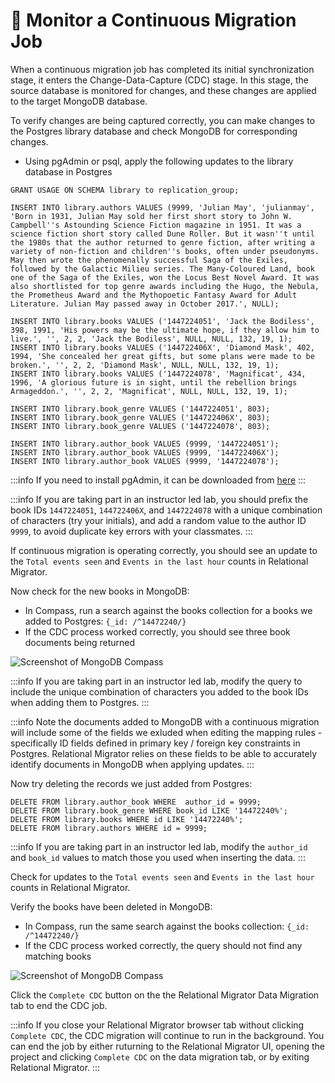 
# 👐 Monitor a Continuous Migration Job

When a continuous migration job has completed its initial synchronization stage, it enters the Change-Data-Capture (CDC) stage.
In this stage, the source database is monitored for changes, and these changes are applied to the target MongoDB database.

<Screenshot url="http://127.0.0.1:8278" src="img/210-image-012.png" alt="Screenshot of the Data Migration monitoring page" />

To verify changes are being captured correctly, you can make changes to the Postgres library database and check MongoDB for corresponding changes.
- Using pgAdmin or psql, apply the following updates to the library database in Postgres

```
GRANT USAGE ON SCHEMA library to replication_group;

INSERT INTO library.authors VALUES (9999, 'Julian May', 'julianmay', 'Born in 1931, Julian May sold her first short story to John W. Campbell''s Astounding Science Fiction magazine in 1951. It was a science fiction short story called Dune Roller. But it wasn''t until the 1980s that the author returned to genre fiction, after writing a variety of non-fiction and children''s books, often under pseudonyms. May then wrote the phenomenally successful Saga of the Exiles, followed by the Galactic Milieu series. The Many-Coloured Land, book one of the Saga of the Exiles, won the Locus Best Novel Award. It was also shortlisted for top genre awards including the Hugo, the Nebula, the Prometheus Award and the Mythopoetic Fantasy Award for Adult Literature. Julian May passed away in October 2017.', NULL);

INSERT INTO library.books VALUES ('1447224051', 'Jack the Bodiless', 398, 1991, 'His powers may be the ultimate hope, if they allow him to live.', '', 2, 2, 'Jack the Bodiless', NULL, NULL, 132, 19, 1);
INSERT INTO library.books VALUES ('144722406X', 'Diamond Mask', 402, 1994, 'She concealed her great gifts, but some plans were made to be broken.', '', 2, 2, 'Diamond Mask', NULL, NULL, 132, 19, 1);
INSERT INTO library.books VALUES ('1447224078', 'Magnificat', 434, 1996, 'A glorious future is in sight, until the rebellion brings Armageddon.', '', 2, 2, 'Magnificat', NULL, NULL, 132, 19, 1);

INSERT INTO library.book_genre VALUES ('1447224051', 803);
INSERT INTO library.book_genre VALUES ('144722406X', 803);
INSERT INTO library.book_genre VALUES ('1447224078', 803);

INSERT INTO library.author_book VALUES (9999, '1447224051');
INSERT INTO library.author_book VALUES (9999, '144722406X');
INSERT INTO library.author_book VALUES (9999, '1447224078');
```

:::info
If you need to install pgAdmin, it can be downloaded from [here](https://www.pgadmin.org/download/)
:::

:::info
If you are taking part in an instructor led lab, you should prefix the book IDs `1447224051`, `144722406X`, and `1447224078` with a unique combination of characters (try your initials), and add a random value to the author ID `9999`, to avoid duplicate key errors with your classmates.
:::

If continuous migration is operating correctly, you should see an update to the `Total events seen` and `Events in the last hour` counts in Relational Migrator.

<Screenshot url="http://127.0.0.1:8278" src="img/210-image-013.png" alt="Screenshot of the Data Migration monitoring page" />

Now check for the new books in MongoDB:

  - In Compass, run a search against the books collection for a books we added to Postgres: `{_id: /^14472240/}`
  - If the CDC process worked correctly, you should see three book documents being returned

![Screenshot of MongoDB Compass](/img/210-image-014.png)

:::info
If you are taking part in an instructor led lab, modify the query to include the unique combination of characters you added to the book IDs when adding them to Postgres.
:::

:::info
Note the documents added to MongoDB with a continuous migration will include some of the fields we exluded when editing the mapping rules - specifically ID fields defined in primary key / foreign key constraints in Postgres. Relational Migrator relies on these fields to be able to accurately identify documents in MongoDB when applying updates.
:::

Now try deleting the records we just added from Postgres:

```
DELETE FROM library.author_book WHERE  author_id = 9999;
DELETE FROM library.book_genre WHERE book_id LIKE '14472240%';
DELETE FROM library.books WHERE id LIKE '14472240%';
DELETE FROM library.authors WHERE id = 9999;
```

:::info
If you are taking part in an instructor led lab, modify the `author_id` and `book_id` values to match those you used when inserting the data.
:::

Check for updates to the `Total events seen` and `Events in the last hour` counts in Relational Migrator.

Verify the books have been deleted in MongoDB:

  - In Compass, run the same search against the books collection: `{_id: /^14472240/}`
  - If the CDC process worked correctly, the query should not find any matching books

![Screenshot of MongoDB Compass](/img/210-image-015.png)  

Click the `Complete CDC` button on the the Relational Migrator Data Migration tab to end the CDC job.

:::info
If you close your Relational Migrator browser tab without clicking `Complete CDC`, the CDC migration will continue to run in the background. You can end the job by either ruturning to the Relational Migrator UI, opening the project and clicking `Complete CDC` on the data migration tab, or by exiting Relational Migrator.
:::